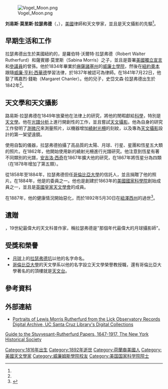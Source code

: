 {{Infobox scientist
|name              =刘易斯·莫里斯·拉瑟弗德<br />Lewis Morris Rutherfurd
|image             = Rutherfurd Lewis Morris.jpg 
|image_size        = 200px
|caption           =刘易斯·莫里斯·拉瑟弗德
|birth_date        = 1816年11月25日
|birth_place       ={{USA}}[[纽约州|纽约州]]{{link-en|摩利薩尼亞|Morrisania, New York}}
|death_date        = {{Death date and age|1892|5|30|1816|11|25}}
|death_place       = {{USA}}[[新泽西州|新泽西州]]{{link-en|Tranquility|Tranquility, New Jersey}}
|residence  = |citizenship = 
|nationality       = {{USA}}
|field             =[[天文學|天文學]]
|work_institutions = 
|alma_mater        = 
|doctoral_advisor  = 
|doctoral_students = 
|known_for         = [[天文攝影|天文攝影]]
|author_abbrev_bot =
|author_abbrev_zoo = 
|influences        = 
|influenced        = 
|prizes            = 
|religion = 
|footnotes = 
|signature         =
}}
[[Image:Vogel_Moon.png|right]]

'''刘易斯·莫里斯·拉瑟弗德'''（{{lang-en|'''Lewis Morris Rutherfurd'''}}，{{bd|1816年|11月25日|1892年|5月30日}}），[[美國|美國]]律師和天文學家，並且是天文攝影的先驅<ref name=obit/>。

== 早期生活和工作 ==
拉瑟弗德出生於美國紐約的{{link-en|摩利薩尼亞|Morrisania, New York}}，是羅伯特·沃爾特·拉瑟弗德（Robert Walter Rutherfurd）和薩賓娜·莫里斯（Sabina Morris）之子，並且是簽署[[美國獨立宣言|美國獨立宣言]]和[[美國參議院|參議員]]{{link-en|路易斯·莫里斯|Lewis Morris}}的曾孫。他於1834年畢業於[[麻薩諸塞州|麻薩諸塞州]]的[[威廉士學院|威廉士學院]]，然後在[[紐約|紐約]][[奧本_(紐約州)|奧本]]跟隨[[威廉·亨利·西華德|威廉·亨利·西華德]]學習法律，於1837年被認可為律師。在1841年7月22日，他娶了瑪嘉烈·錢勒（Margaret Chanler）。他的兒子，史岱文森·拉瑟弗德出生於1842年<ref name=obit/>。

== 天文學和天文攝影 ==
路易斯·拉瑟弗德在1849年放棄他在法律上的研究，將他的閒暇獻給[[科學|科學]]，特別是[[天文學|天文學]]。他在[[光譜學|光譜分析]]上進行開創性的工作，並且嘗試[[天文攝影|天文攝影]]。他為自身的研究工作發明了[[千分尺|測微尺]]來測量照片，以機器增加[[繞射光柵|繞射光柵]]的刻紋，以及專為[[天文攝影|天文攝影]]設計的第一架望遠鏡。

使用自製的儀器，拉瑟弗德拍攝了高品質的太陽、月球、行星、星團和恆星五大類的照片。在1862年，他開始使用新的繞射光柵進行光譜研究。他注意到恆星有著不同類別的光譜，[[安吉洛·西奇|安吉洛·西奇]]在1867年擴大他的研究，在1867年將恆星分為四類（在1878年增加了第五類）。

從1858年至1884年，拉瑟弗德但任[[哥倫比亞大學|哥倫比亞大學]]的信託人，並且捐贈了他的照片。在1884年，他是{{link-en|國際子午線會議|International Meridian Conference}}的委員之一。他也是創建於1863年的[[美國國家科學院|美國國家科學院]]創始成員之一，並且是[[英國皇家天文學會|英國皇家天文學會]]的成員。

在1887年，他的健康情況開始惡化，而於1892年5月30日在[[紐澤西州|紐澤西州]]的{{link-en|Tranquility|Tranquility, New Jersey}}過世<ref name=obit>{{cite news |author= |title=Lewis Morris Rutherfurd |url=http://query.nytimes.com/mem/archive-free/pdf?res=F20914FC3E5C17738DDDA80894DE405B8285F0D3 |quote=Lewis Morris Kutherfurd died on Decoration Day at his home, Tranquillity, N.J., in the seventy-sixth [sic] year of his age. |newspaper=[[New_York_Times|New York Times]] |date=June 1, 1892 |accessdate=2014-01-09 |archive-date=2014-01-09 |archive-url=https://web.archive.org/web/20140109183224/http://query.nytimes.com/mem/archive-free/pdf?res=F20914FC3E5C17738DDDA80894DE405B8285F0D3 |dead-url=no }}</ref>。

== 遺贈 ==
{{link-en|理查·普羅克特|Richard Proctor}}，19世紀最偉大的天文科普作家，稱拉瑟弗德是"那個年代最偉大的月球攝影師"。

== 受獎和榮譽 ==
*[[月球|月球]]上的[[拉瑟弗德隕石坑|拉瑟弗德坑]]以他的名字命名。
*[[哥倫比亞大學|哥倫比亞大學]]的天文學系以他的名字設立天文學榮譽教授職，還有哥倫比亞大學著名的{{link-en|普平樓|Pupin Hall}}的頂樓就是[[天文台|天文台]]。

== 參考資料 ==
{{reflist}}

== 外部連結 ==
* [http://digitalcollections.ucsc.edu/cdm/search/collection/p265101coll10/searchterm/Lewis%20Morris%20Rutherfurd/order/title Portraits of Lewis Morris Rutherfurd from the Lick Observatory Records Digital Archive, UC Santa Cruz Library's Digital Collections] {{Wayback|url=http://digitalcollections.ucsc.edu/cdm/search/collection/p265101coll10/searchterm/Lewis%20Morris%20Rutherfurd/order/title |date=20160305015514 }}

{{拉姆福德奖获得者}}

{{Authority control}}
{{DEFAULTSORT:Rutherfurd, Lewis Morris}}
[[Category:1816年出生|Category:1816年出生]]
[[Category:1892年逝世|Category:1892年逝世]]
[[Category:荷蘭裔美國人|Category:荷蘭裔美國人]]
[[Category:美國天文學家|Category:美國天文學家]]
[[Category:威廉姆斯學院校友|Category:威廉姆斯學院校友]]
[[Category:美国国家科学院院士|Category:美国国家科学院院士]]
[http://dlib.nyu.edu/findingaids/html/nyhs/stuyruth/ Guide to the Stuyvesant-Rutherfurd Papers, 1647-1917, The New York Historical Society] {{Wayback|url=http://dlib.nyu.edu/findingaids/html/nyhs/stuyruth/ |date=20180612142235 }}
